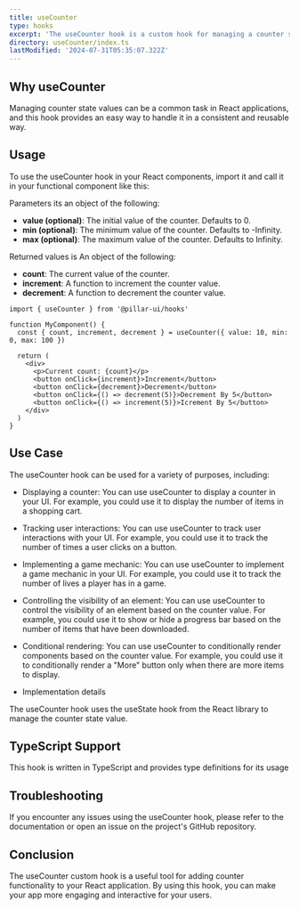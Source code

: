 ```yaml
---
title: useCounter
type: hooks
excerpt: 'The useCounter hook is a custom hook for managing a counter state value. It returns an object containing the current counter value, a function to increment the counter value, and a function to decrement the counter value.'
directory: useCounter/index.ts
lastModified: '2024-07-31T05:35:07.322Z'
---
```


## Why useCounter

Managing counter state values can be a common task in React applications, and this hook provides an easy way to handle it in a consistent and reusable way.

## Usage

To use the useCounter hook in your React components, import it and call it in your functional component like this:

Parameters its an object of the following:

- **value (optional)**: The initial value of the counter. Defaults to 0.
- **min (optional)**: The minimum value of the counter. Defaults to -Infinity.
- **max (optional)**: The maximum value of the counter. Defaults to Infinity.

Returned values is An object of the following:

- **count**: The current value of the counter.
- **increment**: A function to increment the counter value.
- **decrement**: A function to decrement the counter value.

```tsx title='app.ts' showLineNumbers
import { useCounter } from '@pillar-ui/hooks'

function MyComponent() {
  const { count, increment, decrement } = useCounter({ value: 10, min: 0, max: 100 })

  return (
    <div>
      <p>Current count: {count}</p>
      <button onClick={increment}>Increment</button>
      <button onClick={decrement}>Decrement</button>
      <button onClick={() => decrement(5)}>Decrement By 5</button>
      <button onClick={() => increment(5)}>Icrement By 5</button>
    </div>
  )
}
```

## Use Case

The useCounter hook can be used for a variety of purposes, including:

- Displaying a counter: You can use useCounter to display a counter in your UI. For example, you could use it to display the number of items in a shopping cart.

- Tracking user interactions: You can use useCounter to track user interactions with your UI. For example, you could use it to track the number of times a user clicks on a button.

- Implementing a game mechanic: You can use useCounter to implement a game mechanic in your UI. For example, you could use it to track the number of lives a player has in a game.

- Controlling the visibility of an element: You can use useCounter to control the visibility of an element based on the counter value. For example, you could use it to show or hide a progress bar based on the number of items that have been downloaded.

- Conditional rendering: You can use useCounter to conditionally render components based on the counter value. For example, you could use it to conditionally render a "More" button only when there are more items to display.

- Implementation details

The useCounter hook uses the useState hook from the React library to manage the counter state value.

## TypeScript Support

This hook is written in TypeScript and provides type definitions for its usage

## Troubleshooting

If you encounter any issues using the useCounter hook, please refer to the documentation or open an issue on the project's GitHub repository.

## Conclusion

The useCounter custom hook is a useful tool for adding counter functionality to your React application. By using this hook, you can make your app more engaging and interactive for your users.
